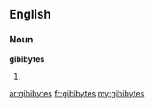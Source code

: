 ==English==

===Noun===
'''gibibytes'''

# {{plural of|[[gibibyte]]}}

[[ar:gibibytes]]
[[fr:gibibytes]]
[[my:gibibytes]]